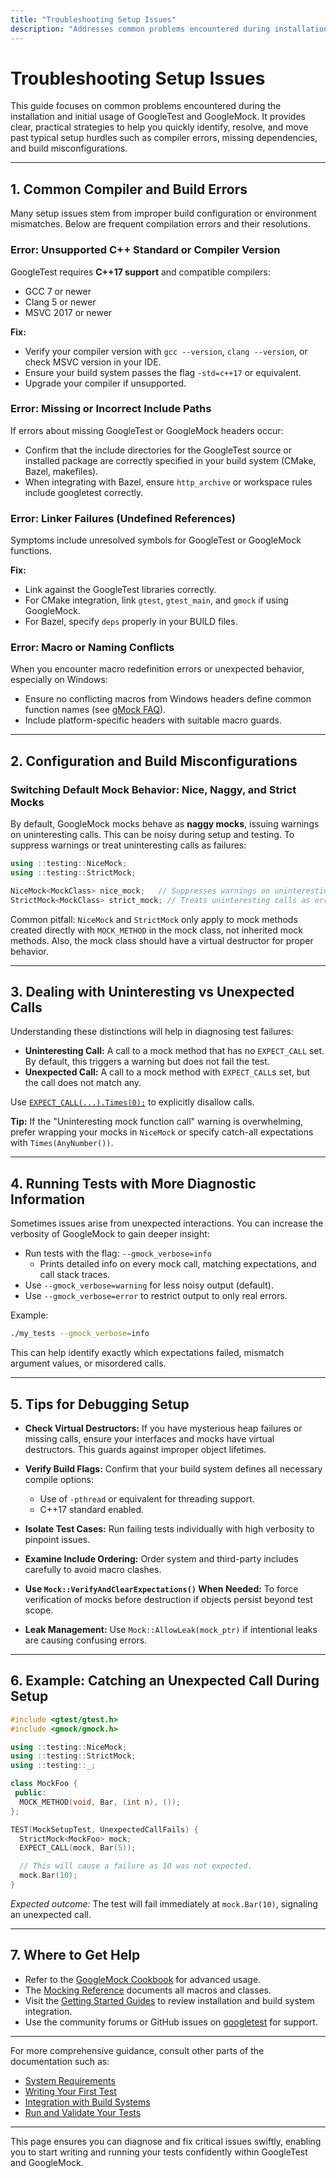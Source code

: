 ```yaml
---
title: "Troubleshooting Setup Issues"
description: "Addresses common problems encountered during installation and first use, including compiler errors, missing dependencies, and build misconfigurations. Provides practical solutions to unblock new users efficiently."
---
```


# Troubleshooting Setup Issues

This guide focuses on common problems encountered during the installation and initial usage of GoogleTest and GoogleMock. It provides clear, practical strategies to help you quickly identify, resolve, and move past typical setup hurdles such as compiler errors, missing dependencies, and build misconfigurations.

---

## 1. Common Compiler and Build Errors

Many setup issues stem from improper build configuration or environment mismatches. Below are frequent compilation errors and their resolutions.

### Error: Unsupported C++ Standard or Compiler Version

GoogleTest requires **C++17 support** and compatible compilers:

- GCC 7 or newer
- Clang 5 or newer
- MSVC 2017 or newer

**Fix:**
- Verify your compiler version with `gcc --version`, `clang --version`, or check MSVC version in your IDE.
- Ensure your build system passes the flag `-std=c++17` or equivalent.
- Upgrade your compiler if unsupported.

### Error: Missing or Incorrect Include Paths

If errors about missing GoogleTest or GoogleMock headers occur:

- Confirm that the include directories for the GoogleTest source or installed package are correctly specified in your build system (CMake, Bazel, makefiles).
- When integrating with Bazel, ensure `http_archive` or workspace rules include googletest correctly.

### Error: Linker Failures (Undefined References)

Symptoms include unresolved symbols for GoogleTest or GoogleMock functions.

**Fix:**
- Link against the GoogleTest libraries correctly.
- For CMake integration, link `gtest`, `gtest_main`, and `gmock` if using GoogleMock.
- For Bazel, specify `deps` properly in your BUILD files.

### Error: Macro or Naming Conflicts

When you encounter macro redefinition errors or unexpected behavior, especially on Windows:

- Ensure no conflicting macros from Windows headers define common function names (see [gMock FAQ](https://google.github.io/googletest/gmock_faq.html#mocked-method_named_like_a_macro)).
- Include platform-specific headers with suitable macro guards.

---

## 2. Configuration and Build Misconfigurations

### Switching Default Mock Behavior: Nice, Naggy, and Strict Mocks

By default, GoogleMock mocks behave as **naggy mocks**, issuing warnings on uninteresting calls. This can be noisy during setup and testing. To suppress warnings or treat uninteresting calls as failures:

```cpp
using ::testing::NiceMock;
using ::testing::StrictMock;

NiceMock<MockClass> nice_mock;   // Suppresses warnings on uninteresting calls
StrictMock<MockClass> strict_mock; // Treats uninteresting calls as errors
```

Common pitfall: `NiceMock` and `StrictMock` only apply to mock methods created directly with `MOCK_METHOD` in the mock class, not inherited mock methods. Also, the mock class should have a virtual destructor for proper behavior.

---

## 3. Dealing with Uninteresting vs Unexpected Calls

Understanding these distinctions will help in diagnosing test failures:

- **Uninteresting Call:** A call to a mock method that has no `EXPECT_CALL` set. By default, this triggers a warning but does not fail the test.
- **Unexpected Call:** A call to a mock method with `EXPECT_CALL`s set, but the call does not match any.

Use [`EXPECT_CALL(...).Times(0);`](https://google.github.io/googletest/reference/mocking.html#EXPECT_CALL.Times) to explicitly disallow calls.

**Tip:** If the "Uninteresting mock function call" warning is overwhelming, prefer wrapping your mocks in `NiceMock` or specify catch-all expectations with `Times(AnyNumber())`.

---

## 4. Running Tests with More Diagnostic Information

Sometimes issues arise from unexpected interactions. You can increase the verbosity of GoogleMock to gain deeper insight:

- Run tests with the flag: `--gmock_verbose=info`
  - Prints detailed info on every mock call, matching expectations, and call stack traces.
- Use `--gmock_verbose=warning` for less noisy output (default).
- Use `--gmock_verbose=error` to restrict output to only real errors.

Example:

```bash
./my_tests --gmock_verbose=info
```

This can help identify exactly which expectations failed, mismatch argument values, or misordered calls.

---

## 5. Tips for Debugging Setup

- **Check Virtual Destructors:** If you have mysterious heap failures or missing calls, ensure your interfaces and mocks have virtual destructors. This guards against improper object lifetimes.

- **Verify Build Flags:** Confirm that your build system defines all necessary compile options:
  - Use of `-pthread` or equivalent for threading support.
  - C++17 standard enabled.

- **Isolate Test Cases:** Run failing tests individually with high verbosity to pinpoint issues.

- **Examine Include Ordering:** Order system and third-party includes carefully to avoid macro clashes.

- **Use `Mock::VerifyAndClearExpectations()` When Needed:** To force verification of mocks before destruction if objects persist beyond test scope.

- **Leak Management:** Use `Mock::AllowLeak(mock_ptr)` if intentional leaks are causing confusing errors.

---

## 6. Example: Catching an Unexpected Call During Setup

```cpp
#include <gtest/gtest.h>
#include <gmock/gmock.h>

using ::testing::NiceMock;
using ::testing::StrictMock;
using ::testing::_;

class MockFoo {
 public:
  MOCK_METHOD(void, Bar, (int n), ());
};

TEST(MockSetupTest, UnexpectedCallFails) {
  StrictMock<MockFoo> mock;
  EXPECT_CALL(mock, Bar(5));

  // This will cause a failure as 10 was not expected.
  mock.Bar(10);
}
```

*Expected outcome:*  The test will fail immediately at `mock.Bar(10)`, signaling an unexpected call.

---

## 7. Where to Get Help

- Refer to the [GoogleMock Cookbook](https://google.github.io/googletest/gmock_cook_book.html) for advanced usage.
- The [Mocking Reference](https://google.github.io/googletest/reference/mocking.html) documents all macros and classes.
- Visit the [Getting Started Guides](https://google.github.io/googletest/) to review installation and build system integration.
- Use the community forums or GitHub issues on [googletest](https://github.com/google/googletest) for support.

---

For more comprehensive guidance, consult other parts of the documentation such as:

- [System Requirements](../requirements_installation/system_requirements.md)
- [Writing Your First Test](../first_test_and_validation/create_first_test.md)
- [Integration with Build Systems](../integration-feature-overview/integration-build-systems.md)
- [Run and Validate Your Tests](../first_test_and_validation/run_and_validate.md)

---

This page ensures you can diagnose and fix critical issues swiftly, enabling you to start writing and running your tests confidently within GoogleTest and GoogleMock.
